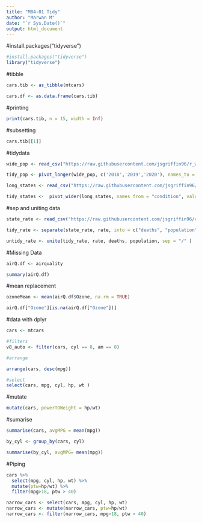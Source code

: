 ---
title: "M04-01 Tidy"
author: "Marwan M"
date: "`r Sys.Date()`"
output: html_document
---
#install.packages("tidyverse") 

```{r}
#install.packages("tidyverse")
library("tidyverse")
```


#tibble 

```{r}
cars.tib <- as_tibble(mtcars)

cars.df <- as.data.frame(cars.tib)
```

#printing

```{r}
print(cars.tib, n = 15, width = Inf)
```


#subsetting

```{r}
cars.tib[[1]]
```

#tidydata 

```{r}
wide_pop <- read_csv("https://raw.githubusercontent.com/jsgriffin96/r_workshop_4/master/data/wide-population.csv")

tidy_pop <- pivot_longer(wide_pop, c('2018','2019','2020'), names_to = "years", values_to = "population")

long_states <- read_csv("https://raw.githubusercontent.com/jsgriffin96/r_workshop_4/master/data/long-population.csv")

tidy_states <-  pivot_wider(long_states, names_from = "condition", values_from = "measure")

```

#sep and uniting data
```{r}
state_rate <- read_csv("https://raw.githubusercontent.com/jsgriffin96/r_workshop_4/master/data/state_rate.csv")

tidy_rate <- separate(state_rate, rate, into = c("deaths", "population"))

untidy_rate <- unite(tidy_rate, rate, deaths, population, sep = "/" )
```

#Missing Data

```{r}
airQ.df <- airquality

summary(airQ.df)

```

#mean replacement 
```{r}
ozoneMean <- mean(airQ.df$Ozone, na.rm = TRUE)

airQ.df["Ozone"][is.na(airQ.df["Ozone"])]
```

#data with dplyr

```{r}
cars <- mtcars 

#filters 
v8_auto <- filter(cars, cyl == 8, am == 0)

#arrange 

arrange(cars, desc(mpg))

#select 
select(cars, mpg, cyl, hp, wt )
```

#mutate

```{r}
mutate(cars, powerTOWeight = hp/wt)
```

#sumarise 

```{r}
summarise(cars, avgMPG = mean(mpg))

by_cyl <- group_by(cars, cyl)

summarise(by_cyl, avgMPG= mean(mpg))
```

#Piping


```{r}
cars %>%
  select(mpg, cyl, hp, wt) %>%
  mutate(ptw=hp/wt) %>%      
  filter(mpg>18, ptw > 40)            

narrow_cars <- select(cars, mpg, cyl, hp, wt)
narrow_cars <- mutate(narrow_cars, ptw=hp/wt)
narrow_cars <- filter(narrow_cars, mpg>18, ptw > 40)  
```




